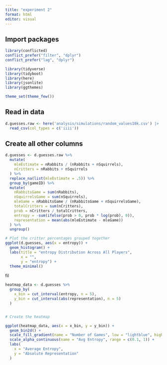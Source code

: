 ```yaml
---
title: "experiment 2"
format: html
editor: visual
---
```


## Import packages

```r
library(conflicted)  
conflict_prefer("filter", "dplyr")
conflict_prefer("lag", "dplyr")

library(tidyverse)
library(tidyboot)
library(here)
library(jsonlite)
library(ggthemes)

theme_set(theme_few())
```

## Read in data

```r
d.guesses.raw <- here('analysis/simulations/random_values10k.csv') |>
  read_csv(col_types = c('iiii'))
```

## Create all other columns

```r
d.guesses <- d.guesses.raw %>%
  mutate(
    mleEstimate = nRabbits / (nRabbits + nSquirrels),
    nCritters = nRabbits + nSquirrels
  ) %>%
  replace_na(list(mleEstimate = .5)) %>%
  group_by(gameID) %>%
  mutate(
    nRabbitsGame = sum(nRabbits),
    nSquirrelsGame = sum(nSquirrels),
    mleGame = nRabbitsGame / (nRabbitsGame + nSquirrelsGame),
    totalCritters = sum(nCritters),
    prob = nCritters / totalCritters,
    entropy = -sum(ifelse(prob > 0, prob * log(prob), 0)),
    representation = mean(abs(mleEstimate - mleGame))
  ) %>%
  ungroup()
```

```r
# Plot the critter percentages grouped together
ggplot(d.guesses, aes(x = entropy)) +
  geom_histogram() +
  labs(title = "entropy Distribution Across All Players",
       x = "",
       y = "entropy") +
  theme_minimal()
```

fil

```r
heatmap_data <- d.guesses %>%
  group_by(
    x_bin = cut_interval(entropy, n = 5),
    y_bin = cut_interval(abs(representation), n = 5)
  )


# Create the heatmap

ggplot(heatmap_data, aes(x = x_bin, y = y_bin)) +
  geom_bin2d() +
  scale_fill_gradient(name = "Number of Games", low = "lightblue", high = "darkblue") +
  scale_alpha_continuous(name = "Avg Entropy", range = c(0.1, 1)) +
  labs(
    x = "Average Entropy",
    y = "Absolute Representation"
  ) 

```


